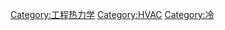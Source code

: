 {{Commonscat|Cooling}}

[[Category:工程热力学|Category:工程热力学]]
[[Category:HVAC|Category:HVAC]]
[[Category:冷|Category:冷]]